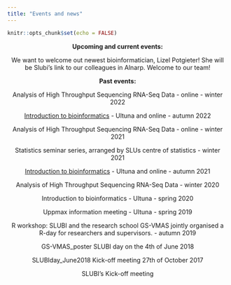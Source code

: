 ```yaml
---
title: "Events and news"
---
```


```r
knitr::opts_chunk$set(echo = FALSE)
```

<center>


**Upcoming and current events:**

We want to welcome out newest bioinformatician, Lizel Potgieter! She will be Slubi's link to our colleagues in Alnarp. Welcome to our team!

**Past events:**

Analysis of High Throughput Sequencing RNA-Seq Data - online - winter 2022

[Introduction to bioinformatics](https://personalkurser.slu.se/kurser/kurs.cfm?KursID=PVS0141&oid=10) - Ultuna and online - autumn 2022

Analysis of High Throughput Sequencing RNA-Seq Data - online - winter 2021

Statistics seminar series, arranged by SLUs centre of statistics - winter 2021

[Introduction to bioinformatics](https://personalkurser.slu.se/kurser/kurs.cfm?KursID=PVS0141&oid=10) - Ultuna and online - autumn 2021

Analysis of High Throughput Sequencing RNA-Seq Data - winter 2020

Introduction to bioinformatics - Ultuna - spring 2020

Uppmax information meeting - Ultuna -  spring 2019

R workshop: SLUBI and the research school GS-VMAS jointly organised a R-day for researchers and supervisors. - autumn 2019

GS-VMAS_poster
SLUBI day on the 4th of June 2018

SLUBIday_June2018
Kick-off meeting 27th of October 2017

SLUBI’s Kick-off meeting 


</center>